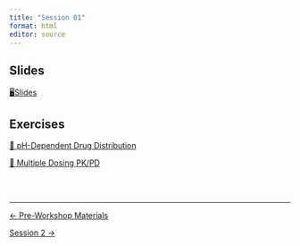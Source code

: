 ```yaml
---
title: "Session 01"
format: html
editor: source
---
```


::: callout-important
:::

## Slides

 [🖥Slides](slides.html){.btn .btn-outline-primary}

## Exercises

:::::: grid

::: {.g-col-md-6 .g-col-12}
[🧪 pH-Dependent Drug Distribution](exercise_logd.html){.btn .btn-outline-primary}
:::


::: {.g-col-md-6 .g-col-12}
[💊 Multiple Dosing PK/PD](exercise.html){.btn .btn-outline-primary}
:::


::::::

<br><br>

::: {style="font-size: 0.875em;"}
:::

------------------------------------------------------------------------

::::: {.d-flex .justify-content-between .border-top .pt-4 .mt-4}
<div>

[← Pre-Workshop Materials](../../pre-workshop-materials.qmd){.btn .btn-outline-primary}

</div>

<div>

[Session 2 →](../session_02/index.qmd){.btn .btn-outline-primary}

</div>
:::::
